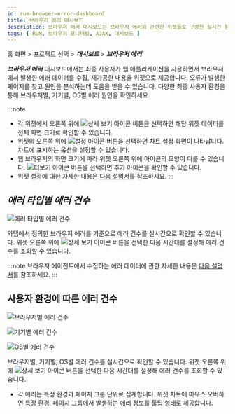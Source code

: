 ```yaml
---
id: rum-browser-error-dashboard
title: 브라우저 에러 대시보드
description: 브라우저 에러 대시보드는 브라우저 에러와 관련한 위젯들로 구성한 실시간 통계 데이터 대시보드입니다.
tags: [ RUM, 브라우저 모니터링, AJAX, 대시보드 ]
---
```


홈 화면 > 프로젝트 선택 > ***대시보드*** > ***브라우저 에러***

***브라우저 에러*** 대시보드에서는 최종 사용자가 웹 애플리케이션을 사용하면서 브라우저에서 발생한 에러 데이터를 수집, 재가공한 내용을 위젯으로 제공합니다. 오류가 발생한 페이지를 찾고 원인을 분석하는데 도움을 받을 수 있습니다. 다양한 최종 사용자 환경을 통해 브라우저별, 기기별, OS별 에러 원인을 확인하세요.

:::note
* 각 위젯에서 오른쪽 위에 ![상세 보기 아이콘](/img/ico-detail-mode.svg) 버튼을 선택하면 해당 위젯 데이터를 전체 화면 크기로 확인할 수 있습니다.
* 위젯의 오른쪽 위에 ![설정 아이콘](/img/ico-setting.svg) 버튼을 선택하면 차트 설정 화면이 나타납니다. 차트에 표시하는 옵션을 설정할 수 있습니다.
* 웹 브라우저의 화면 크기에 따라 위젯 오른쪽 위에 아이콘의 모양이 다를 수 있습니다. ![더보기 아이콘](/img/ico-more.svg) 버튼을 선택하면 추가 아이콘을 확인할 수 있습니다.
* 위젯 설정에 대한 자세한 내용은 [다음 설명서](../dashboard/dashboard-widget-setting)를 참조하세요.
:::

## ***에러 타입별 에러 건수***

![에러 타입별 에러 건수](/img/rum-browser-err-count.png)

와탭에서 정의한 브라우저 에러를 기준으로 에러 건수를 실시간으로 확인할 수 있습니다. 위젯 오른쪽 위에 ![상세 보기 아이콘](/img/ico-detail-mode.svg) 버튼을 선택한 다음 시간대를 설정해 에러 건수를 조회할 수 있습니다. 

:::note
브라우저 에이전트에서 수집하는 에러 데이터에 관한 자세한 내용은 [다음 설명서](rum-collect-data#error-event)를 참조하세요.
:::

## 사용자 환경에 따른 에러 건수

![브라우저별 에러 건수](/img/rum-browser-err-browser.png)

![기기별 에러 건수](/img/rum-browser-err-device.png)

![OS별 에러 건수](/img/rum-browser-err-os.png)

브라우저별, 기기별, OS별 에러 건수를 실시간으로 확인할 수 있습니다. 위젯 오른쪽 위에 ![상세 보기 아이콘](/img/ico-detail-mode.svg) 버튼을 선택한 다음 시간대를 설정해 에러 건수를 조회할 수 있습니다. 

* 각 에러는 특정 환경과 페이지 그룹 단위로 집계합니다. 위젯 차트에 마우스 오버하면 특정 환경, 페이지 그룹에서 발생하는 에러 정보를 툴팁 형태로 제공합니다.
